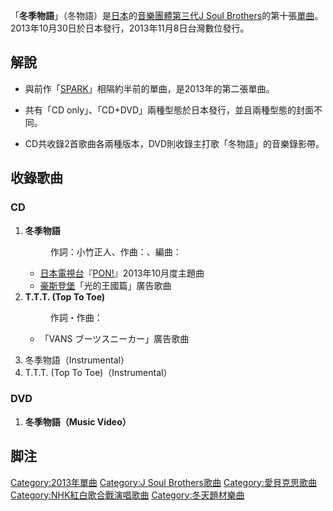 {{Infobox Single 
| Name           = 冬季物語
| Artist         = [[J_Soul_Brothers|第三代J Soul Brothers from EXILE TRIBE]]
| Album          = 
| A-side         =
| B-side         = T.T.T. (Top To Toe) 
| Released       = {{flagicon|Japan}}2013年10月30日<br />{{flagicon|Taiwan}} 2013年11月8日
| Format         = [[單曲|單曲]]
| Recorded       = 2013年<br/>{{JPN}}
| Genre          = [[J-POP|J-POP]]
| Length         =
| Label          = [[rhythm_zone|rhythm zone]]
| Writer         = 小竹正人（作詞 #1）<br/>Hiroki Sagawa from Asiatic Ochestra（作曲 #1）<br/>STY（作詞・作曲 #2）
| Producer       = [[五十嵐廣行|EXILE HIRO]]<br/>第三代J Soul Brothers
| Certification  =
| Chart position = *週榜第2位（[[Oricon公信榜|Oricon公信榜]]）
| Last single    = [[SPARK_(第三代J_Soul_Brothers的曲)|SPARK]]<br/>（2013年）
| This single    = '''冬季物語'''<br/>（2013年）
| Next single    = [[SO_RIGHT|SO RIGHT]]<br/>（2013年）
| Misc           = 
{{Extra chronology 2
| Artist       = [[J_Soul_Brothers|第三代J Soul Brothers]] 關聯歌曲 
| Type         = Single
| Last single  = 【EXILE TRIBE名義】<br/>[[BURNING_UP|BURNING UP]]<br/>（2013年）
| This single  = 
| Next single  = 
}}
}}
「'''冬季物語'''」（冬物語）是[[日本|日本]]的[[音樂團體|音樂團體]][[J_Soul_Brothers|第三代J Soul Brothers]]的第十張[[單曲|單曲]]。2013年10月30日於日本發行，2013年11月8日台灣數位發行。

== 解說 ==
*與前作「[[SPARK_(三代目J_Soul_Brothers_from_EXILE_TRIBEの曲)|SPARK]]」相隔約半前的單曲，是2013年的第二張單曲。

*共有「CD only」、「CD+DVD」兩種型態於日本發行，並且兩種型態的封面不同。

*CD共收錄2首歌曲各兩種版本，DVD則收錄主打歌「冬物語」的音樂錄影帶。

== 收錄歌曲 ==
=== CD ===
# '''冬季物語'''
#: 作詞：小竹正人、作曲：{{link-ja|佐川纮树|Hiroki Sagawa}}、編曲：{{link-ja|中野雄太|中野雄太}}
#* [[日本電視台|日本電視台]]『[[PON!|PON!]]』2013年10月度主題曲
#* [[豪斯登堡|豪斯登堡]]「光的王國篇」廣告歌曲
# '''T.T.T. (Top To Toe)'''
#: 作詞・作曲：{{link-ja|STY|STY}}
#* {{link-ja|ABC MART|ABCマート}}「VANS ブーツスニーカー」廣告歌曲
# 冬季物語（Instrumental）
# T.T.T. (Top To Toe)（Instrumental）

=== DVD ===
# '''冬季物語（Music Video）'''

== 脚注 ==
{{Reflist}}

{{J Soul Brothers}}
{{Single-stub}}

{{DEFAULTSORT:Fuyu Monogatari}}
[[Category:2013年單曲|Category:2013年單曲]]
[[Category:J_Soul_Brothers歌曲|Category:J Soul Brothers歌曲]]
[[Category:愛貝克思歌曲|Category:愛貝克思歌曲]]
[[Category:NHK紅白歌合戰演唱歌曲|Category:NHK紅白歌合戰演唱歌曲]]
[[Category:冬天題材樂曲|Category:冬天題材樂曲]]